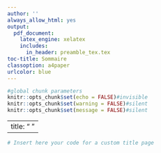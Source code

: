 ```yaml
---
author: ''
always_allow_html: yes
output:
  pdf_document:
    latex_engine: xelatex
    includes:
      in_header: preamble_tex.tex
toc-title: Sommaire
classoption: a4paper
urlcolor: blue
---
```


<!-- Le titre dans le pied de page est à changer dans le fichier "preamble_tex.tex" -->

```r
#global chunk parameters
knitr::opts_chunk$set(echo = FALSE)#invisible
knitr::opts_chunk$set(warning = FALSE)#silent
knitr::opts_chunk$set(message = FALSE)#silent
```

<!-- Skip the title page to insert custom made title page later -->

---
  title: "&nbsp;"
---

<!-- You can add new fonts using extrafont::font_add and  showtext::showtext_auto-->

\newgeometry{left=0cm,right=0cm,top=0cm,bottom=0cm}

```r
# Insert here your code for a custom title page
```

\newgeometry{left=2.5cm,right=2.5cm,top=2.5cm,bottom=2.5cm}

\newpage

<!-- Creates the table of content -->

\begingroup
\color{blueUrgAra}
\hypersetup{linkcolor=}
\setcounter{tocdepth}{2}
\tableofcontents
\endgroup

\newpage

<!-- Begining of the report -->

